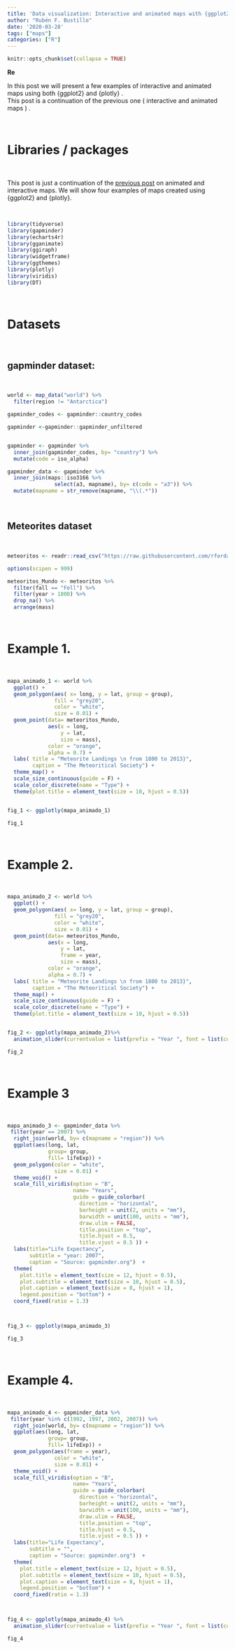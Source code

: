 ```yaml
---
title: 'Data visualization: Interactive and animated maps with {ggplot2} and {plotly}'
author: "Rubén F. Bustillo"
date: '2020-03-28'
tags: ["maps"]
categories: ["R"]
---
```



```r

knitr::opts_chunk$set(collapse = TRUE)

```

**Re**

In this post we will present a few examples of interactive and animated maps using both {ggplot2} and {plotly} .  
This post is a continuation of the previous one ( interactive and animated maps ) . 

\

# Libraries / packages

\

This post is just a continuation of the [previous post](https://rquer.netlify.com/interactive_map/) on animated and interactive maps. We will show four examples of maps created using {ggplot2} and {plotly}. 

\

```r

library(tidyverse)
library(gapminder)
library(echarts4r)
library(gganimate)
library(ggiraph)
library(widgetframe)
library(ggthemes)
library(plotly)
library(viridis)
library(DT)
```

\

# Datasets

\

## gapminder dataset:

\

```r

world <- map_data("world") %>%
  filter(region != "Antarctica")

```


```r

gapminder_codes <- gapminder::country_codes

gapminder <-gapminder::gapminder_unfiltered


gapminder <- gapminder %>%
  inner_join(gapminder_codes, by= "country") %>%
  mutate(code = iso_alpha)

gapminder_data <- gapminder %>%
  inner_join(maps::iso3166 %>%
               select(a3, mapname), by= c(code = "a3")) %>%
  mutate(mapname = str_remove(mapname, "\\(.*"))


```

\

## Meteorites dataset

\

```r

meteoritos <- readr::read_csv("https://raw.githubusercontent.com/rfordatascience/tidytuesday/master/data/2019/2019-06-11/meteorites.csv")

options(scipen = 999) 

meteoritos_Mundo <- meteoritos %>%
  filter(fall == "Fell") %>%
  filter(year > 1800) %>%
  drop_na() %>%
  arrange(mass)


```

\


# Example 1.

\

```r

mapa_animado_1 <- world %>%
  ggplot() +
  geom_polygon(aes( x= long, y = lat, group = group),
               fill = "grey20",
               color = "white",
               size = 0.01) +
  geom_point(data= meteoritos_Mundo, 
             aes(x = long, 
                 y = lat, 
                 size = mass),
             color = "orange",
             alpha = 0.7) +
  labs( title = "Meteorite Landings \n from 1800 to 2013}",
        caption = "The Meteoritical Society") +
  theme_map() +
  scale_size_continuous(guide = F) +
  scale_color_discrete(name = "Type") +
  theme(plot.title = element_text(size = 10, hjust = 0.5))


fig_1 <- ggplotly(mapa_animado_1)

fig_1

```

\

# Example 2.

\


```r

mapa_animado_2 <- world %>%
  ggplot() +
  geom_polygon(aes( x= long, y = lat, group = group),
               fill = "grey20",
               color = "white",
               size = 0.01) +
  geom_point(data= meteoritos_Mundo, 
             aes(x = long, 
                 y = lat, 
                 frame = year,
                 size = mass),
             color = "orange",
             alpha = 0.7) +
  labs( title = "Meteorite Landings \n from 1800 to 2013}",
        caption = "The Meteoritical Society") +
  theme_map() +
  scale_size_continuous(guide = F) +
  scale_color_discrete(name = "Type") +
  theme(plot.title = element_text(size = 10, hjust = 0.5))


fig_2 <- ggplotly(mapa_animado_2)%>%
  animation_slider(currentvalue = list(prefix = "Year ", font = list(color="orange")))

fig_2

```

\

# Example 3

\

```r

mapa_animado_3 <- gapminder_data %>%
 filter(year == 2007) %>%
  right_join(world, by= c(mapname = "region")) %>%
  ggplot(aes(long, lat, 
             group= group, 
             fill= lifeExp)) +
  geom_polygon(color = "white", 
               size = 0.01) +
  theme_void() +
  scale_fill_viridis(option = "B",
                     name= "Years",
                     guide = guide_colorbar(
                       direction = "horizontal",
                       barheight = unit(2, units = "mm"),
                       barwidth = unit(100, units = "mm"),
                       draw.ulim = FALSE,
                       title.position = "top",
                       title.hjust = 0.5,
                       title.vjust = 0.5 )) +
  labs(title="Life Expectancy",
       subtitle = "year: 2007",
       caption = "Source: gapminder.org")  +
  theme(
    plot.title = element_text(size = 12, hjust = 0.5),
    plot.subtitle = element_text(size = 10, hjust = 0.5),
    plot.caption = element_text(size = 8, hjust = 1),
    legend.position = "bottom") +
  coord_fixed(ratio = 1.3) 



fig_3 <- ggplotly(mapa_animado_3)

fig_3

```

\

# Example 4. 

\

```r

mapa_animado_4 <- gapminder_data %>%
 filter(year %in% c(1992, 1997, 2002, 2007)) %>%
  right_join(world, by= c(mapname = "region")) %>%
  ggplot(aes(long, lat, 
             group= group, 
             fill= lifeExp)) +
  geom_polygon(aes(frame = year),
               color = "white", 
               size = 0.01) +
  theme_void() +
  scale_fill_viridis(option = "B",
                     name= "Years",
                     guide = guide_colorbar(
                       direction = "horizontal",
                       barheight = unit(2, units = "mm"),
                       barwidth = unit(100, units = "mm"),
                       draw.ulim = FALSE,
                       title.position = "top",
                       title.hjust = 0.5,
                       title.vjust = 0.5 )) +
  labs(title="Life Expectancy",
       subtitle = "",
       caption = "Source: gapminder.org")  +
  theme(
    plot.title = element_text(size = 12, hjust = 0.5),
    plot.subtitle = element_text(size = 10, hjust = 0.5),
    plot.caption = element_text(size = 8, hjust = 1),
    legend.position = "bottom") +
  coord_fixed(ratio = 1.3) 



fig_4 <- ggplotly(mapa_animado_4) %>%
  animation_slider(currentvalue = list(prefix = "Year ", font = list(color="orange")))

fig_4

```